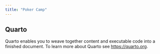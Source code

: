 ```yaml
---
title: "Poker Camp"
---
```


## Quarto

Quarto enables you to weave together content and executable code into a finished document. To learn more about Quarto see <https://quarto.org>.
